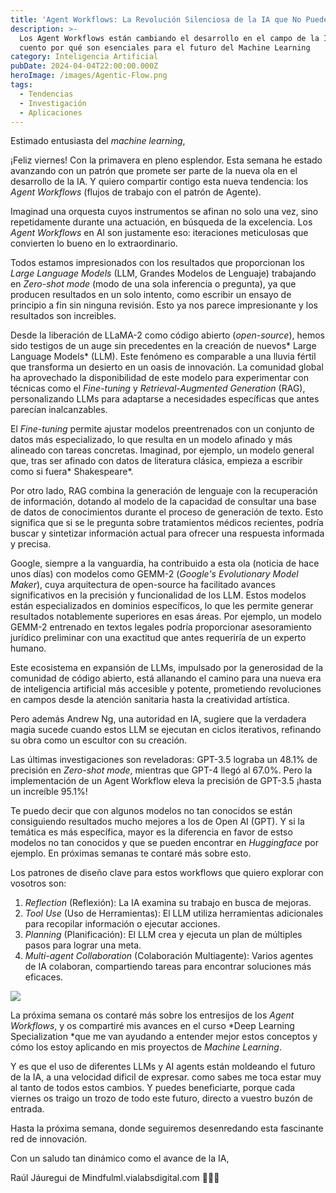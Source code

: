 ```yaml
---
title: 'Agent Workflows: La Revolución Silenciosa de la IA que No Puedes Ignorar'
description: >-
  Los Agent Workflows están cambiando el desarrollo en el campo de la IA y te
  cuento por qué son esenciales para el futuro del Machine Learning
category: Inteligencia Artificial
pubDate: 2024-04-04T22:00:00.000Z
heroImage: /images/Agentic-Flow.png
tags:
  - Tendencias
  - Investigación
  - Aplicaciones
---
```


Estimado entusiasta del *machine learning*,

¡Feliz viernes! Con la primavera en pleno esplendor. Esta semana he estado avanzando con un patrón que promete ser parte de la nueva ola en el desarrollo de la IA. Y quiero compartir contigo esta nueva tendencia: los *Agent Workflows* (flujos de trabajo con el patrón de Agente).

Imaginad una orquesta cuyos instrumentos se afinan no solo una vez, sino repetidamente durante una actuación, en búsqueda de la excelencia. Los *Agent Workflows* en AI son justamente eso: iteraciones meticulosas que convierten lo bueno en lo extraordinario.

Todos estamos impresionados con los resultados que proporcionan los *Large Language Models* (LLM, Grandes Modelos de Lenguaje) trabajando en *Zero-shot mode* (modo de una sola inferencia o pregunta), ya que producen resultados en un solo intento, como escribir un ensayo de principio a fin sin ninguna revisión. Esto ya nos parece impresionante y los resultados son increibles.

Desde la liberación de LLaMA-2 como código abierto (*open-source*), hemos sido testigos de un auge sin precedentes en la creación de nuevos\* Large Language Models\* (LLM). Este fenómeno es comparable a una lluvia fértil que transforma un desierto en un oasis de innovación. La comunidad global ha aprovechado la disponibilidad de este modelo para experimentar con técnicas como el *Fine-tuning* y *Retrieval-Augmented Generation* (RAG), personalizando LLMs para adaptarse a necesidades específicas que antes parecían inalcanzables.

El *Fine-tuning* permite ajustar modelos preentrenados con un conjunto de datos más especializado, lo que resulta en un modelo afinado y más alineado con tareas concretas. Imaginad, por ejemplo, un modelo general que, tras ser afinado con datos de literatura clásica, empieza a escribir como si fuera\* Shakespeare\*.

Por otro lado, RAG combina la generación de lenguaje con la recuperación de información, dotando al modelo de la capacidad de consultar una base de datos de conocimientos durante el proceso de generación de texto. Esto significa que si se le pregunta sobre tratamientos médicos recientes, podría buscar y sintetizar información actual para ofrecer una respuesta informada y precisa.

Google, siempre a la vanguardia, ha contribuido a esta ola (noticia de hace unos días) con modelos como GEMM-2 (*Google's Evolutionary Model Maker*), cuya arquitectura de open-source ha facilitado avances significativos en la precisión y funcionalidad de los LLM. Estos modelos están especializados en dominios específicos, lo que les permite generar resultados notablemente superiores en esas áreas. Por ejemplo, un modelo GEMM-2 entrenado en textos legales podría proporcionar asesoramiento jurídico preliminar con una exactitud que antes requeriría de un experto humano.

Este ecosistema en expansión de LLMs, impulsado por la generosidad de la comunidad de código abierto, está allanando el camino para una nueva era de inteligencia artificial más accesible y potente, prometiendo revoluciones en campos desde la atención sanitaria hasta la creatividad artística.

Pero además Andrew Ng, una autoridad en IA, sugiere que la verdadera magia sucede cuando estos LLM se ejecutan en ciclos iterativos, refinando su obra como un escultor con su creación.

Las últimas investigaciones son reveladoras: GPT-3.5 lograba un 48.1% de precisión en *Zero-shot mode*, mientras que GPT-4 llegó al 67.0%. Pero la implementación de un Agent Workflow eleva la precisión de GPT-3.5 ¡hasta un increíble 95.1%!

Te puedo decir que con algunos modelos no tan conocidos se están consiguiendo resultados mucho mejores a los de Open AI (GPT). Y si la temática es más específica, mayor es la diferencia en favor de estso modelos no tan conocidos y que se pueden encontrar en *Huggingface* por ejemplo. En próximas semanas te contaré más sobre esto.

Los patrones de diseño clave para estos workflows que quiero explorar con vosotros son:

1. *Reflection* (Reflexión): La IA examina su trabajo en busca de mejoras.
2. *Tool Use* (Uso de Herramientas): El LLM utiliza herramientas adicionales para recopilar información o ejecutar acciones.
3. *Planning* (Planificación): El LLM crea y ejecuta un plan de múltiples pasos para lograr una meta.
4. *Multi-agent Collaboration* (Colaboración Multiagente): Varios agentes de IA colaboran, compartiendo tareas para encontrar soluciones más eficaces.

![](/images/images/agentic-pattern-bullets.jpeg)

La próxima semana os contaré más sobre los entresijos de los *Agent Workflows*, y os compartiré mis avances en el curso \*Deep Learning Specialization \*que me van ayudando a entender mejor estos conceptos y cómo los estoy aplicando en mis proyectos de *Machine Learning*.

Y es que  el uso de diferentes LLMs y AI agents están moldeando el futuro de la IA, a una velocidad dificil de expresar. como sabes me toca estar muy al tanto de todos estos cambios. Y puedes beneficiarte, porque cada viernes os traigo un trozo de todo este futuro, directo a vuestro buzón de entrada.

Hasta la próxima semana, donde seguiremos desenredando esta fascinante red de innovación.

Con un saludo tan dinámico como el avance de la IA,

Raúl Jáuregui de Mindfulml.vialabsdigital.com 🌟🚀🧠
